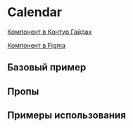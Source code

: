 
<Meta of={CalendarStories} />

# Calendar

[Компонент в Контур.Гайдах](https://guides.kontur.ru/components/input-fields/calendar/#_Blok_kalendarya)

[Компонент в Figma](https://www.figma.com/design/87ScqxPzJpF9DcVBNYWOjM/%E2%9A%A1-Kontur-UI?node-id=200-979&t=DrNoIKKKInwy9gzX-0)

<Description />

## Базовый пример

<Primary />

## Пропы

<Controls />

## Примеры использования

<Stories/>
